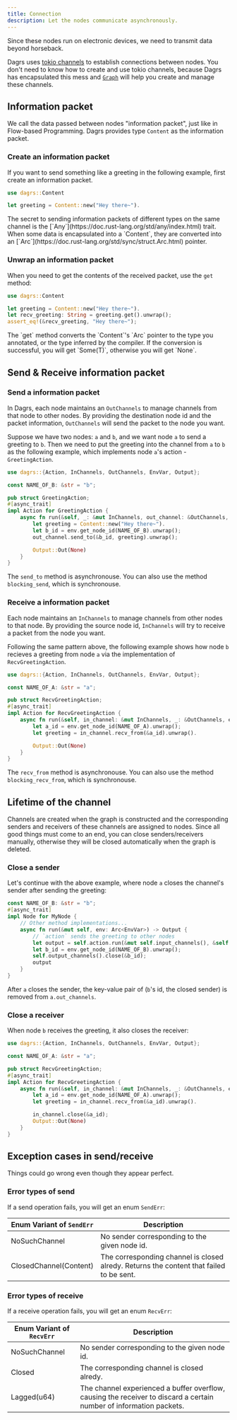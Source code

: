 ```yaml
---
title: Connection
description: Let the nodes communicate asynchronously.
---
```


Since these nodes run on electronic devices, we need to transmit data beyond horseback.

Dagrs uses [tokio channels](https://tokio.rs/tokio/tutorial/channels) to establish connections 
between nodes. You don't need to know how to create and use tokio channels, because Dagrs has encapsulated
this mess and [`Graph`](./graph) will help you create and manage these channels.

## Information packet

We call the data passed between nodes "information packet", just like in Flow-based
Programming. Dagrs provides type `Content` as the information packet.

### Create an information packet

If you want to send something like a greeting in the following example, 
first create an information packet.

```rust showLineNumbers {3}
use dagrs::Content

let greeting = Content::new("Hey there~").
```

<Note type="note" title="How `Content` keeps data of different type">
  The secret to sending information packets of different types on the same channel is 
the [`Any`](https://doc.rust-lang.org/std/any/index.html) trait. When some data is 
encapsulated into a `Content`, they are converted into an [`Arc`](https://doc.rust-lang.org/std/sync/struct.Arc.html) 
pointer.
</Note>

### Unwrap an information packet

When you need to get the contents of the received packet, use the `get` method:
```rust showLineNumbers {4}
use dagrs::Content

let greeting = Content::new("Hey there~").
let recv_greeting: String = greeting.get().unwrap();
assert_eq!(&recv_greeting, "Hey there~");
```
<Note type="note" title="Note">
The `get` method converts the `Content`'s `Arc` pointer to the type you annotated, 
or the type inferred by the compiler. If the conversion is successful, you will get
`Some(T)`, otherwise you will get `None`.
</Note>

## Send & Receive information packet

### Send a information packet

In Dagrs, each node maintains an `OutChannels` to manage channels from that node to other nodes.
By providing the destination node id and the packet information, `OutChannels` will send the packet 
to the node you want.

Suppose we have two nodes: `a` and `b`, and we want node `a` to send a greeting to `b`.
Then we need to put the greeting into the channel from `a` to `b` as the following example,
which implements node `a`'s action - `GreetingAction`.

```rust showLineNumbers {10-11}
use dagrs::{Action, InChannels, OutChannels, EnvVar, Output};

const NAME_OF_B: &str = "b";

pub struct GreetingAction;
#[async_trait]
impl Action for GreetingAction {
    async fn run(&self, _: &mut InChannels, out_channel: &OutChannels, env: Arc<EnvVar>) -> Output {
        let greeting = Content::new("Hey there~").
        let b_id = env.get_node_id(NAME_OF_B).unwrap();
        out_channel.send_to(&b_id, greeting).unwrap();

        Output::Out(None)
    }
}
```

The `send_to` method is asynchronouse. You can also use the method
`blocking_send`, which is synchronouse.

### Receive a information packet

Each node maintains an `InChannels` to manage channels from other nodes to that node.
By providing the source node id, `InChannels` will try to receive a packet 
from the node you want.

Following the same pattern above, the following example shows how node `b` recieves a
greeting from node `a` via the implementation of `RecvGreetingAction`.
```rust showLineNumbers {9-10}
use dagrs::{Action, InChannels, OutChannels, EnvVar, Output};

const NAME_OF_A: &str = "a";

pub struct RecvGreetingAction;
#[async_trait]
impl Action for RecvGreetingAction {
    async fn run(&self, in_channel: &mut InChannels, _: &OutChannels, env: Arc<EnvVar>) -> Output {
        let a_id = env.get_node_id(NAME_OF_A).unwrap();
        let greeting = in_channel.recv_from(&a_id).unwrap().

        Output::Out(None)
    }
}
```
The `recv_from` method is asynchronouse. You can also use the method
`blocking_recv_from`, which is synchronouse.

## Lifetime of the channel

Channels are created when the graph is constructed and the corresponding 
senders and receivers of these channels are assigned to nodes. 
Since all good things must come to an end, you can close senders/receivers 
manually, otherwise they will be closed automatically when the graph is deleted.

### Close a sender
Let's continue with the above example, where node `a` closes the channel's 
sender after sending the greeting:

```rust showLineNumbers {13}
const NAME_OF_B: &str = "b";
#[async_trait]
impl Node for MyNode {
    // Other method implementations...
    async fn run(&mut self, env: Arc<EnvVar>) -> Output {
        // `action` sends the greeting to other nodes
        let output = self.action.run(&mut self.input_channels(), &self.output_channels(), env.clone());
        let b_id = env.get_node_id(NAME_OF_B).unwrap();
        self.output_channels().close(&b_id);
        output
    }
}
```
After `a` closes the sender, the key-value pair of 
(`b`'s id, the closed sender) is removed from `a.out_channels`.

### Close a receiver

When node `b` receives the greeting, it also closes the receiver:
```rust showLineNumbers {12}
use dagrs::{Action, InChannels, OutChannels, EnvVar, Output};

const NAME_OF_A: &str = "a";

pub struct RecvGreetingAction;
#[async_trait]
impl Action for RecvGreetingAction {
    async fn run(&self, in_channel: &mut InChannels, _: &OutChannels, env: Arc<EnvVar>) -> Output {
        let a_id = env.get_node_id(NAME_OF_A).unwrap();
        let greeting = in_channel.recv_from(&a_id).unwrap().

        in_channel.close(&a_id);
        Output::Out(None)
    }
}
```

## Exception cases in send/receive

Things could go wrong even though they appear perfect.

### Error types of send

If a send operation fails, you will get an enum `SendErr`:

|**Enum Variant of `SendErr`**| **Description** |
|-----------------------------|---------------------|
|NoSuchChannel|No sender corresponding to the given node id.|
|ClosedChannel(Content)|The corresponding channel is closed alredy. Returns the content that failed to be sent.|

### Error types of receive

If a receive operation fails, you will get an enum `RecvErr`:

|**Enum Variant of `RecvErr`**| **Description** |
|-----------------------------|---------------------|
|NoSuchChannel|No sender corresponding to the given node id.|
|Closed|The corresponding channel is closed alredy.|
|Lagged(u64)|The channel experienced a buffer overflow, causing the receiver to discard a certain number of information packets.|
